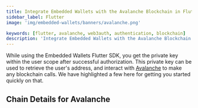 ```yaml
---
title: Integrate Embedded Wallets with the Avalanche Blockchain in Flutter
sidebar_label: Flutter
image: 'img/embedded-wallets/banners/avalanche.png'

keywords: [flutter, avalanche, web3auth, authentication, blockchain]
description: 'Integrate Embedded Wallets with the Avalanche Blockchain in Flutter | Embedded Wallets'
---
```



While using the Embedded Wallets Flutter SDK, you get the private key within the user scope after successful authorization. This private key can be used to retrieve the user's address, and interact with [Avalanche](https://www.avax.network/) to make any blockchain calls. We have highlighted a few here for getting you started quickly on that.

## Chain Details for Avalanche

<ChainDetailsAvalanche />

<EVMInteraction />
